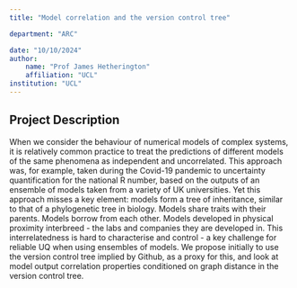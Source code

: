 ```yaml
---
title: "Model correlation and the version control tree"

department: "ARC"

date: "10/10/2024"
author: 
    name: "Prof James Hetherington"
    affiliation: "UCL"
institution: "UCL"
---
```


## Project Description

When we consider the behaviour of numerical models of complex systems, it is relatively common practice to treat the predictions of different models of the same phenomena as independent and uncorrelated. This approach was, for example, taken during the Covid-19 pandemic to uncertainty quantification for the national R number, based on the outputs of an ensemble of models taken from a variety of UK universities. Yet this approach misses a key element: models form a tree of inheritance, similar to that of a phylogenetic tree in biology. Models share traits with their parents. Models borrow from each other. Models developed in physical proximity interbreed - the labs and companies they are developed in. This interrelatedness is hard to characterise and control - a key challenge for reliable UQ when using ensembles of models. We propose initially to use the version control tree implied by Github, as a proxy for this, and look at model output correlation properties conditioned on graph distance in the version control tree.


